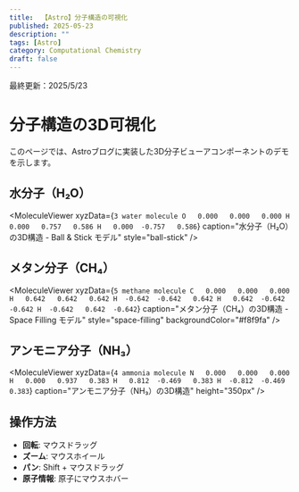 ```yaml
---
title:  【Astro】分子構造の可視化
published: 2025-05-23
description: ""
tags: [Astro]
category: Computational Chemistry
draft: false
---
```

最終更新：2025/5/23


# 分子構造の3D可視化

このページでは、Astroブログに実装した3D分子ビューアコンポーネントのデモを示します。

## 水分子（H₂O）

<MoleculeViewer 
  xyzData={`3
water molecule
O   0.000   0.000   0.000
H   0.000   0.757   0.586
H   0.000  -0.757   0.586`}
  caption="水分子（H₂O）の3D構造 - Ball & Stick モデル"
  style="ball-stick"
/>

## メタン分子（CH₄）

<MoleculeViewer 
  xyzData={`5
methane molecule
C   0.000   0.000   0.000
H   0.642   0.642   0.642
H  -0.642  -0.642   0.642
H   0.642  -0.642  -0.642
H  -0.642   0.642  -0.642`}
  caption="メタン分子（CH₄）の3D構造 - Space Filling モデル"
  style="space-filling"
  backgroundColor="#f8f9fa"
/>

## アンモニア分子（NH₃）

<MoleculeViewer 
  xyzData={`4
ammonia molecule
N   0.000   0.000   0.000
H   0.000   0.937   0.383
H   0.812  -0.469   0.383
H  -0.812  -0.469   0.383`}
  caption="アンモニア分子（NH₃）の3D構造"
  height="350px"
/>

## 操作方法

- **回転**: マウスドラッグ
- **ズーム**: マウスホイール
- **パン**: Shift + マウスドラッグ
- **原子情報**: 原子にマウスホバー



